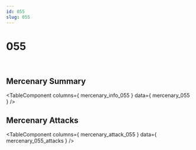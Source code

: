 ```yaml
---
id: 055
slug: 055
---
```



# 055

<div style = {{ display: "flex" }}>
    <Image img={require('@site/static/img/mercenaries/illust/thum_char_view_n_055.jpg')}/>
    <Image img={require('@site/static/img/mercenaries/illust/thum_char_view_o_055.jpg')}/>
</div>

## Mercenary Summary

<TableComponent
  columns={ mercenary_info_055 }
  data={ mercenary_055 }
/>

## Mercenary Attacks

<TableComponent
  columns={ mercenary_attack_055 }
  data={ mercenary_055_attacks }
/>